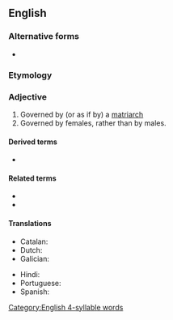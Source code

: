 ==English==

===Alternative forms===
* {{l|en|matriarchial}}

===Etymology===
{{suffix|en|matriarch|al}}

===Adjective===
{{en-adj}}

# Governed by (or as if by) a [[matriarch]]
# Governed by females, rather than by males.

====Derived terms====
* {{l|en|matriarchalism}}

====Related terms====
* {{l|en|matristic}}
* {{l|en|matristics}}

====Translations====
{{trans-top|governed by a matriarch}}
* Catalan: {{t|ca|matriarcal}}
* Dutch: {{t+|nl|matriarchaal}}
* Galician: {{t|gl|matriarcal|m|f}}
{{trans-mid}}
* Hindi: {{t|hi|मातृसत्ता|f}}
* Portuguese: {{t|pt|matriarcal|m|f}}
* Spanish: {{t+|es|matriarcal}}
{{trans-bottom}}

[[Category:English 4-syllable words]]